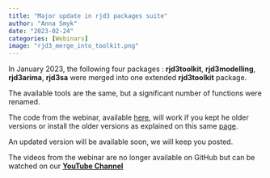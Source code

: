 ```yaml
---
title: "Major update in rjd3 packages suite"
author: "Anna Smyk"
date: "2023-02-24"
categories: [Webinars]
image: "rjd3_merge_into_toolkit.png"
---
```


In January 2023, the following four packages : **rjd3toolkit**, **rjd3modelling**, **rjd3arima**, **rjd3sa** were merged into one extended **rjd3toolkit** package.

The available tools are the same, but a significant number of functions were renamed.

The code from the webinar, available [here](https://github.com/annasmyk/Tsace_RJD_Webinar_Dec22), will work if you kept he older versions or install the older versions as explained on this same [page](https://github.com/annasmyk/Tsace_RJD_Webinar_Dec22).

An updated version will be available soon, we will keep you posted.

The videos from the webinar are no longer available on GitHub but can be watched on our [**YouTube Channel**](https://www.youtube.com/@TSwithJDemetraandR)
